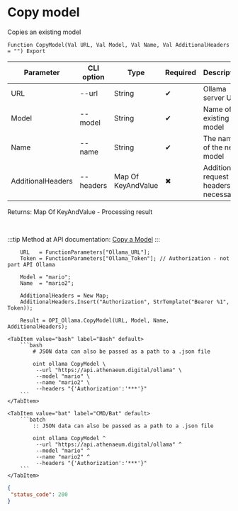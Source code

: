 ﻿---
sidebar_position: 5
description: Copy model and other functions to work with Ollama in the Open Integration Package, a free open-source integration library for 1C:Enterprise 8, OneScript and CLI
keywords: [1C, 1С, 1С:Enterprise, 1С:Enterprise 8.3, API, Integration, Services, Exchange, OneScript, CLI, Ollama]
---


# Copy model
 Copies an existing model



`Function CopyModel(Val URL, Val Model, Val Name, Val AdditionalHeaders = "") Export`

  | Parameter | CLI option | Type | Required | Description |
  |-|-|-|-|-|
  | URL | --url | String | &#x2714; | Ollama server URL |
  | Model | --model | String | &#x2714; | Name of existing model |
  | Name | --name | String | &#x2714; | The name of the new model |
  | AdditionalHeaders | --headers | Map Of KeyAndValue | &#x2716; | Additional request headers, if necessary |

  
  Returns:  Map Of KeyAndValue - Processing result

<br/>

:::tip
Method at API documentation: [Copy a Model](https://github.com/ollama/ollama/blob/main/docs/api.md#copy-a-model)
:::
<br/>



```bsl title="1C:Enterprise/OneScript code example"
    URL   = FunctionParameters["Ollama_URL"];
    Token = FunctionParameters["Ollama_Token"]; // Authorization - not part API Ollama

    Model = "mario";
    Name  = "mario2";

    AdditionalHeaders = New Map;
    AdditionalHeaders.Insert("Authorization", StrTemplate("Bearer %1", Token));

    Result = OPI_Ollama.CopyModel(URL, Model, Name, AdditionalHeaders);
```
 

 <Tabs>
  
    <TabItem value="bash" label="Bash" default>
        ```bash
            # JSON data can also be passed as a path to a .json file
            
            oint ollama CopyModel \
             --url "https://api.athenaeum.digital/ollama" \
             --model "mario" \
             --name "mario2" \
             --headers "{'Authorization':'***'}"
        ```
    </TabItem>
  
    <TabItem value="bat" label="CMD/Bat" default>
        ```batch
            :: JSON data can also be passed as a path to a .json file
            
            oint ollama CopyModel ^
             --url "https://api.athenaeum.digital/ollama" ^
             --model "mario" ^
             --name "mario2" ^
             --headers "{'Authorization':'***'}"
        ```
    </TabItem>
</Tabs>


```json title="Result"
{
 "status_code": 200
}
```
